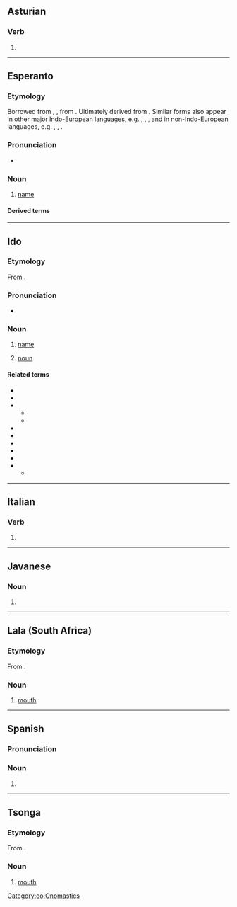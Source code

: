 {{also|nomó|nomò|-nomo}}
==Asturian==

===Verb===
{{ast-verb form}}

# {{inflection of|ast|nomar||1|s|pres|ind}}

----

==Esperanto==

===Etymology===
Borrowed from {{bor|eo|fr|nom}}, {{bor|eo|it|nome}}, from {{der|eo|la|nōmen}}. Ultimately derived from {{der|eo|ine-pro|*h₁nómn̥||name}}. Similar forms also appear in other major Indo-European languages, e.g. {{cog|en|name}}, {{cog|de|Name}}, {{cog|hi|नाम}}, and in non-Indo-European languages, e.g. {{cog|fi|nimi}}, {{cog|id|nama}}, {{cog|ja|なまえ|tr=namae}}.

===Pronunciation===
{{eo-IPA}}
* {{audio|eo|Eo-nomo.ogg|Audio}}

===Noun===
{{eo-head}}

# [[name]]
#: {{uxi|eo|Mia '''nomo''' estas Aleksandro. Kio estas via '''nomo'''?|My '''name''' is Alexander. What is your '''name'''?}}

====Derived terms====
{{der3
|eo|{{l|eo|alnomo|t=nickname; surname; cognomen}}
|{{l|eo|antaŭnomo|t=first name, forename}}
|{{l|eo|baptonomo|t=[[Christian name]]}}
|{{l|eo|familinomo|t=[[family name]]}}
|{{l|eo|kaŝnomo|t=name used to hide one's identity, [[pseudonym]]}}
|{{l|eo|kromnomo|t=[[cognomen]]}}
|{{l|eo|moknomo|t=a derogatory nickname}}
|{{l|eo|[[neformala]] [[nomo]]|t=informal name, [[nickname]]}}
|{{l|eo|nomi|t=to name something}}
|{{l|eo|patronomo|t=[[patronym]]}}
|{{l|eo|samnoma|t=having the same name, [[homonymous]]}}
|{{l|eo|sennoma|t=nameless}}
|{{l|eo|ŝercnomo|t=a joking nickname}}
}}

{{eo BRO|2}}
{{Universala Vortaro}}

[[Category:eo:Onomastics]]

----

==Ido==

===Etymology===
From {{af|io|nomar|t1=to name, call|-o|t2=noun}}.

===Pronunciation===
* {{IPA|io|/ˈno.mo/|/ˈnɔ.mɔ/}}

===Noun===
{{io-noun|nom}}

# [[name]]
# {{lb|io|grammar}} [[noun]]

====Related terms====
{{top2}}
* {{l|io|nomar|t=to name, call}}
* {{l|io|nomesar|t=to be named, to be called}}
* {{l|io|nomizar|t=to name, give a name to}}
** {{l|io|nomizo|t=naming, appellation}}
** {{l|io|nomizado|t=nomenclature}}
* {{l|io|nomuro|t=naming, appellation}}
* {{l|io|nome|t=namely}}
* {{l|io|baptonomo|t=Christian name}}
* {{l|io|prenomo|t=first name}}
* {{l|io|sennoma|t=nameless}}
* {{l|io|surnomo|t=surname, family name}}
** {{l|io|surnomacho|t=nickname, sobriquet}}
{{bottom}}

----

==Italian==

===Verb===
{{head|it|verb form}}

# {{inflection of|it|nomare||1|s|pres|indc}}

----

==Javanese==

===Noun===
{{jv-noun}}

# {{nonstandard spelling of|jv|nama}}

----

==Lala (South Africa)==

===Etymology===
From {{inh|bnt-lal|bnt-pro|*mʊ̀dòmò}}.

===Noun===
{{head|bnt-lal|noun}}

# [[mouth]]

----

==Spanish==

===Pronunciation===
{{es-IPA}}

===Noun===
{{es-noun|m}}

# {{alternative form of|es|gnomo}}

----

==Tsonga==

===Etymology===
From {{inh|ts|bnt-pro|*mʊ̀dòmò}}.

===Noun===
{{ts-noun|3|4|milomo}}

# [[mouth]]